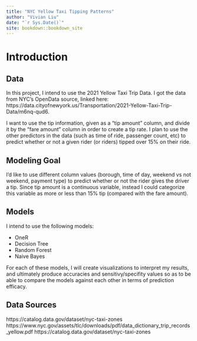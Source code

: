 ```yaml
--- 
title: "NYC Yellow Taxi Tipping Patterns"
author: "Vivian Liu"
date: "`r Sys.Date()`"
site: bookdown::bookdown_site
---
```


# Introduction

## Data
In this project, I intend to use the 2021 Yellow Taxi Trip Data. I got the data from NYC's OpenData source, linked here: https://data.cityofnewyork.us/Transportation/2021-Yellow-Taxi-Trip-Data/m6nq-qud6.

I want to use the tip information, given as a "tip amount" column, and divide it by the "fare amount" column in order to create a tip rate. I plan to use the other predictors in the data (such as time of ride, passenger count, etc) to predict whether or not a given rider (or riders) tipped over 15% on their ride. 


## Modeling Goal 
I’d like to use different column values (borough, time of day, weekend vs not weekend, payment type) to predict whether or not the rider gives the driver a tip. Since tip amount is a continuous variable, instead I could categorize this variable as more or less than 15% tip (compared with the fare amount).  


## Models
I intend to use the following models:

* OneR
* Decision Tree
* Random Forest
* Naive Bayes

For each of these models, I will create visualizations to interpret my results, and ultimately produce accuracies and sensitivy/specifity values so as to be able to compare the models against each other in terms of prediction efficacy. 


## Data Sources

https://catalog.data.gov/dataset/nyc-taxi-zones
https://www.nyc.gov/assets/tlc/downloads/pdf/data_dictionary_trip_records_yellow.pdf
https://catalog.data.gov/dataset/nyc-taxi-zones





